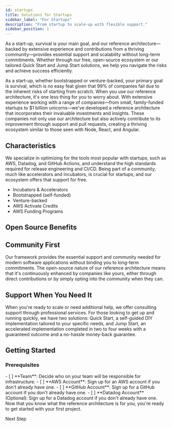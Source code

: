 ```yaml
---
id: startups
title: Solutions for Startups
sidebar_label: "For Startups"
description: "From startup to scale-up with flexible support."
sidebar_position: 1
---
```


<Intro>
As a start-up, survival is your main goal, and our reference architecture—backed by extensive experience and contributions from a thriving community—provides essential support and scalability without long-term commitments. Whether through our free, open-source ecosystem or our tailored Quick Start and Jump Start solutions, we help you navigate the risks and achieve success efficiently.
</Intro>

As a start-up, whether bootstrapped or venture-backed, your primary goal is survival, which is no easy feat given that 99% of companies fail due to the inherent risks of starting from scratch. When you use our reference architecture, it's one less thing for you to worry about. With extensive experience working with a range of companies—from small, family-funded startups to $1 billion unicorns—we've developed a reference architecture that incorporates their invaluable investments and insights. These companies not only use our architecture but also actively contribute to its improvement through support and pull requests, creating a thriving ecosystem similar to those seen with Node, React, and Angular.

## Characteristics

We specialize in optimizing for the tools most popular with startups, such as AWS, Datadog, and GitHub Actions, and understand the high standards required for release engineering and CI/CD. Being part of a community, much like accelerators and incubators, is crucial for startups, and our ecosystem offers that support for free.


- Incubators & Accelerators
- Bootstrapped (self-funded)
- Venture-backed
- AWS Activate Credits
- AWS Funding Programs

## Open Source Benefits

## Community First

Our framework provides the essential support and community needed for modern software applications without binding you to long-term commitments. The open-source nature of our reference architecture means that it's continuously enhanced by companies like yours, either through direct contributions or by simply opting into the community when they can.

## Support When You Need It

When you're ready to scale or need additional help, we offer consulting support through professional services. For those looking to get up and running quickly, we have two solutions: Quick Start, a self-guided DIY implementation tailored to your specific needs, and Jump Start, an accelerated implementation completed in two to four weeks with a guaranteed outcome and a no-hassle money-back guarantee.

## Getting Started

### Prerequisites

<TaskList>
  - [ ] **Team**: Decide who on your team will be responsible for infrastructure.
  - [ ] **AWS Account**: Sign up for an AWS account if you don't already have one.
  - [ ] **GitHub Account**: Sign up for a GitHub account if you don't already have one.
  - [ ] **Datadog Account** (Optional): Sign up for a Datadog account if you don't already have one.
</TaskList>


<ActionCard title="What comes next?">
  Now that you know what the reference architecture is for you, you're ready to get started with your first project.

  <PrimaryCTA to="/layers/foundation">Next Step</PrimaryCTA>
</ActionCard>
